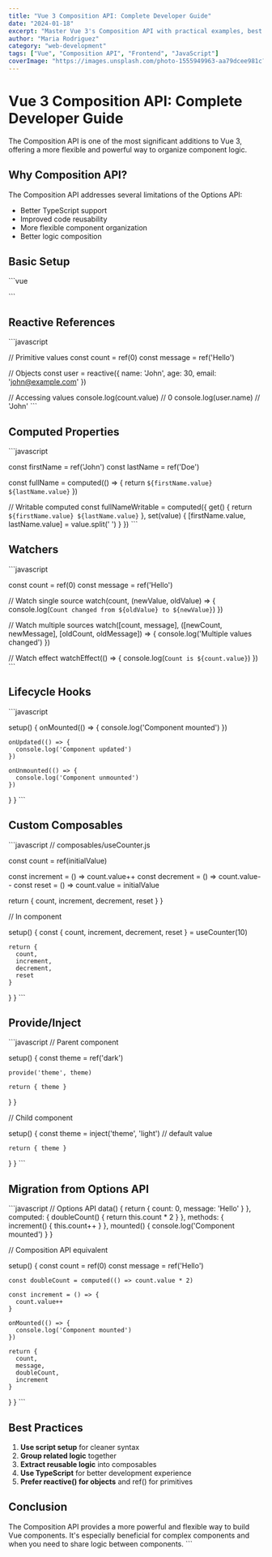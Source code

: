 ```yaml
---
title: "Vue 3 Composition API: Complete Developer Guide"
date: "2024-01-18"
excerpt: "Master Vue 3's Composition API with practical examples, best practices, and migration strategies from the Options API."
author: "Maria Rodriguez"
category: "web-development"
tags: ["Vue", "Composition API", "Frontend", "JavaScript"]
coverImage: "https://images.unsplash.com/photo-1555949963-aa79dcee981c?w=1200&h=630&fit=crop"
---
```


# Vue 3 Composition API: Complete Developer Guide

The Composition API is one of the most significant additions to Vue 3, offering a more flexible and powerful way to organize component logic.

## Why Composition API?

The Composition API addresses several limitations of the Options API:

- Better TypeScript support
- Improved code reusability
- More flexible component organization
- Better logic composition

## Basic Setup

\`\`\`vue
<template>
  <div>
    <h1>{{ title }}</h1>
    <p>Count: {{ count }}</p>
    <button @click="increment">Increment</button>
  </div>
</template>

<script setup>

const title = ref('My Component')
const count = ref(0)

const increment = () => {
  count.value++
}

const doubleCount = computed(() => count.value * 2)
</script>
\`\`\`

## Reactive References

\`\`\`javascript

// Primitive values
const count = ref(0)
const message = ref('Hello')

// Objects
const user = reactive({
  name: 'John',
  age: 30,
  email: 'john@example.com'
})

// Accessing values
console.log(count.value) // 0
console.log(user.name) // 'John'
\`\`\`

## Computed Properties

\`\`\`javascript

const firstName = ref('John')
const lastName = ref('Doe')

const fullName = computed(() => {
  return `${firstName.value} ${lastName.value}`
})

// Writable computed
const fullNameWritable = computed({
  get() {
    return `${firstName.value} ${lastName.value}`
  },
  set(value) {
    [firstName.value, lastName.value] = value.split(' ')
  }
})
\`\`\`

## Watchers

\`\`\`javascript

const count = ref(0)
const message = ref('Hello')

// Watch single source
watch(count, (newValue, oldValue) => {
  console.log(`Count changed from ${oldValue} to ${newValue}`)
})

// Watch multiple sources
watch([count, message], ([newCount, newMessage], [oldCount, oldMessage]) => {
  console.log('Multiple values changed')
})

// Watch effect
watchEffect(() => {
  console.log(`Count is ${count.value}`)
})
\`\`\`

## Lifecycle Hooks

\`\`\`javascript

  setup() {
    onMounted(() => {
      console.log('Component mounted')
    })

    onUpdated(() => {
      console.log('Component updated')
    })

    onUnmounted(() => {
      console.log('Component unmounted')
    })
  }
}
\`\`\`

## Custom Composables

\`\`\`javascript
// composables/useCounter.js

  const count = ref(initialValue)

  const increment = () => count.value++
  const decrement = () => count.value--
  const reset = () => count.value = initialValue

  return {
    count,
    increment,
    decrement,
    reset
  }
}

// In component

  setup() {
    const { count, increment, decrement, reset } = useCounter(10)

    return {
      count,
      increment,
      decrement,
      reset
    }
  }
}
\`\`\`

## Provide/Inject

\`\`\`javascript
// Parent component

  setup() {
    const theme = ref('dark')
    
    provide('theme', theme)
    
    return { theme }
  }
}

// Child component

  setup() {
    const theme = inject('theme', 'light') // default value
    
    return { theme }
  }
}
\`\`\`

## Migration from Options API

\`\`\`javascript
// Options API
  data() {
    return {
      count: 0,
      message: 'Hello'
    }
  },
  computed: {
    doubleCount() {
      return this.count * 2
    }
  },
  methods: {
    increment() {
      this.count++
    }
  },
  mounted() {
    console.log('Component mounted')
  }
}

// Composition API equivalent

  setup() {
    const count = ref(0)
    const message = ref('Hello')
    
    const doubleCount = computed(() => count.value * 2)
    
    const increment = () => {
      count.value++
    }
    
    onMounted(() => {
      console.log('Component mounted')
    })
    
    return {
      count,
      message,
      doubleCount,
      increment
    }
  }
}
\`\`\`

## Best Practices

1. **Use script setup** for cleaner syntax
2. **Group related logic** together
3. **Extract reusable logic** into composables
4. **Use TypeScript** for better development experience
5. **Prefer reactive() for objects** and ref() for primitives

## Conclusion

The Composition API provides a more powerful and flexible way to build Vue components. It's especially beneficial for complex components and when you need to share logic between components.
\`\`\`

